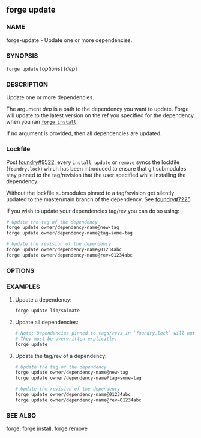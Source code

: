 
## forge update

### NAME

forge-update - Update one or more dependencies.

### SYNOPSIS

`forge update` [*options*] [*dep*]

### DESCRIPTION

Update one or more dependencies.

The argument _dep_ is a path to the dependency you want to update.
Forge will update to the latest version on the ref you specified for the dependency when you ran [`forge install`](/forge/reference/forge-install.mdx).

If no argument is provided, then all dependencies are updated.

### Lockfile

Post [foundry#9522](https://github.com/foundry-rs/foundry/pull/9522), every `install`, `update` or `remove` syncs the lockfile (`foundry.lock`) which has been introduced to ensure that git submodules stay pinned to the tag/revision that the user specified while installing the dependency.

Without the lockfile submodules pinned to a tag/revision get silently updated to the master/main branch of the dependency. See [foundry#7225](https://github.com/foundry-rs/foundry/issues/7225)

If you wish to update your dependencies tag/rev you can do so using:

```sh
# Update the tag of the dependency
forge update owner/dependency-name@new-tag
forge update owner/dependency-name@tag=some-tag

# Update the revision of the dependency
forge update owner/dependency-name@01234abc
forge update owner/dependency-name@rev=01234abc
```

### OPTIONS

<CommonOptions />

### EXAMPLES

1. Update a dependency:

   ```sh
   forge update lib/solmate
   ```

2. Update all dependencies:

   ```sh
   # Note: Dependencies pinned to tags/revs in `foundry.lock` will not be updated.
   # They must be overwritten explicitly.
   forge update
   ```

3. Update the tag/rev of a dependency:

   ```sh
   # Update the tag of the dependency
   forge update owner/dependency-name@new-tag
   forge update owner/dependency-name@tag=some-tag

   # Update the revision of the dependency
   forge update owner/dependency-name@01234abc
   forge update owner/dependency-name@rev=01234abc
   ```

### SEE ALSO

[forge](/forge/reference/overview), [forge install](/forge/reference/forge-install.mdx), [forge remove](/forge/reference/forge-remove.mdx)
